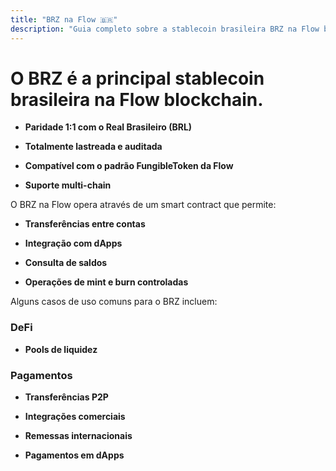 ```yaml
---
title: "BRZ na Flow 🇧🇷"
description: "Guia completo sobre a stablecoin brasileira BRZ na Flow blockchain"
---
```


# O BRZ é a principal stablecoin brasileira na Flow blockchain.&#x20;

- **Paridade 1:1 com o Real Brasileiro (BRL)**

- **Totalmente lastreada e auditada**

- **Compatível com o padrão FungibleToken da Flow**

- **Suporte multi-chain**

O BRZ na Flow opera através de um smart contract que permite:

- **Transferências entre contas**

- **Integração com dApps**

- **Consulta de saldos**

- **Operações de mint e burn controladas**

Alguns casos de uso comuns para o BRZ incluem:

### DeFi

- **Pools de liquidez**

### Pagamentos

- **Transferências P2P**

- **Integrações comerciais**

- **Remessas internacionais**

- **Pagamentos em dApps**
